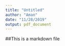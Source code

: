 ```yaml
---
title: "Untitled"
author: "Aman"
date: "11/28/2019"
output: pdf_document
---
```

##This is a markdown file